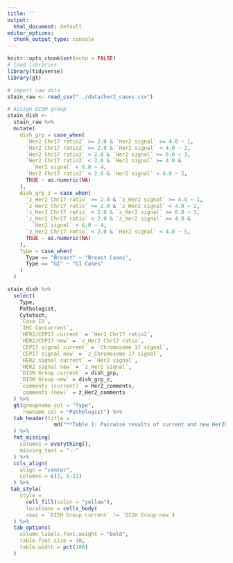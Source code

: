 ```yaml
---
title: ''
output:
  html_document: default
editor_options: 
  chunk_output_type: console
---
```


```r
knitr::opts_chunk$set(echo = FALSE)
# load libraries
library(tidyverse)
library(gt)
```


```r
# import raw data
stain_raw <- read_csv("../data/her2_cases.csv")

# Assign DISH group
stain_dish <- 
  stain_raw %>% 
  mutate(
    dish_grp = case_when(
      `Her2 Chr17 ratio2` >= 2.0 & `Her2 signal` >= 4.0 ~ 1,
      `Her2 Chr17 ratio2` >= 2.0 & `Her2 signal` < 4.0 ~ 2,
      `Her2 Chr17 ratio2` < 2.0 & `Her2 signal` >= 6.0 ~ 3,
      `Her2 Chr17 ratio2` < 2.0 & `Her2 signal` >= 4.0 & 
        `Her2 signal` < 6.0 ~ 4,
      `Her2 Chr17 ratio2` < 2.0 & `Her2 signal` < 4.0 ~ 5,
      TRUE ~ as.numeric(NA)
    ),
    dish_grp_z = case_when(
      `z_Her2 Chr17 ratio` >= 2.0 & `z_Her2 signal` >= 4.0 ~ 1,
      `z_Her2 Chr17 ratio` >= 2.0 & `z_Her2 signal` < 4.0 ~ 2,
      `z_Her2 Chr17 ratio` < 2.0 & `z_Her2 signal` >= 6.0 ~ 3,
      `z_Her2 Chr17 ratio` < 2.0 & `z_Her2 signal` >= 4.0 & 
        `Her2 signal` < 6.0 ~ 4,
      `z_Her2 Chr17 ratio` < 2.0 & `Her2 signal` < 4.0 ~ 5,
      TRUE ~ as.numeric(NA)
    ),
    Type = case_when(
      Type == "Breast" ~ "Breast Cases",
      Type == "GI" ~ "GI Cases"
    )
  )

stain_dish %>% 
  select(
    Type,
    Pathologist,
    Cytotech,
    `Case ID`,
    `IHC Concurrent`,
    `HER2/CEP17 current` = `Her2 Chr17 ratio2`,
    `HER2/CEP17 new` = `z_Her2 Chr17 ratio`,
    `CEP17 signal current` = `Chromosome 17 signal`,
    `CEP17 signal new` = `z_Chromosome 17 signal`,
    `HER2 signal current` = `Her2 signal`,
    `HER2 signal new` = `z_Her2 signal`,
    `DISH Group current` = dish_grp,
    `DISH Group new` = dish_grp_z,
    `comments (current)` = Her2_comments,
    `comments (new)` = z_Her2_comments
  ) %>% 
  gt(groupname_col = "Type", 
     rowname_col = "Pathologist") %>% 
  tab_header(title = 
               md("**Table 1: Pairwise results of current and new Her2Dual ISH Test**")
  ) %>% 
  fmt_missing(
    columns = everything(),
    missing_text = "--"
  ) %>% 
  cols_align(
    align = "center",
    columns = c(3, 5:13)
  ) %>% 
 tab_style(
    style = 
      cell_fill(color = "yellow"),
      locations = cells_body(
      rows = `DISH Group current` != `DISH Group new`)
  ) %>%
  tab_options(
    column_labels.font.weight = "bold",
    table.font.size = 10,
    table.width = pct(100)
  )
```

